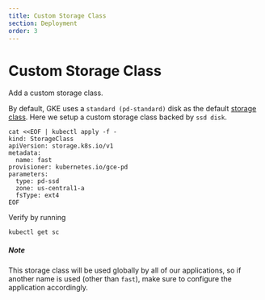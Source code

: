 ```yaml
---
title: Custom Storage Class
section: Deployment
order: 3
---
```


# Custom Storage Class

Add a custom storage class.

By default, GKE uses a `standard (pd-standard)` disk as the default [storage
class](https://kubernetes.io/docs/concepts/storage/storage-classes/). Here we
setup a custom storage class backed by `ssd disk`.

```shell
cat <<EOF | kubectl apply -f -
kind: StorageClass
apiVersion: storage.k8s.io/v1
metadata:
  name: fast
provisioner: kubernetes.io/gce-pd
parameters:
  type: pd-ssd
  zone: us-central1-a
  fsType: ext4
EOF
```

Verify by running

```shell
kubectl get sc
```

##### Note

This storage class will be used globally by all of our applications, so if
another name is used (other than `fast`), make sure to configure the application
accordingly.
